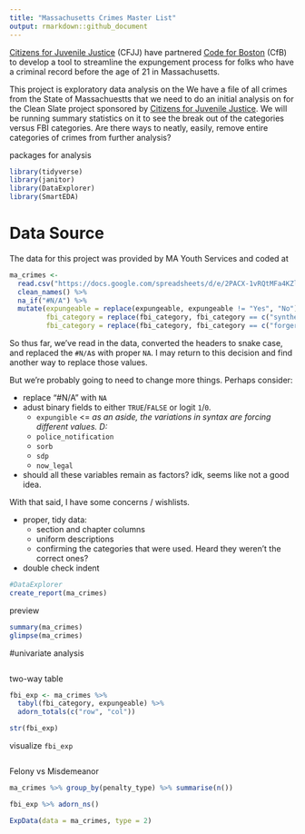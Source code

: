```yaml
---
title: "Massachusetts Crimes Master List"
output: rmarkdown::github_document
---
```


[Citizens for Juvenile Justice](https://www.cfjj.org) (CFJJ) have partnered [Code for Boston](https://www.codeforboston.org) (CfB) to develop a tool to streamline the expungement process for folks who have a criminal record before the age of 21 in Massachusetts.  

This project is exploratory data analysis on the 
We have a file of all crimes from the State of Massachuestts that we need to do an initial analysis on for the Clean Slate project sponsored by [Citizens for Juvenile Justice](https://www.cfjj.org). We will be running summary statistics on it to see the break out of the categories versus FBI categories. Are there ways to neatly, easily, remove entire categories of crimes from further analysis?  

packages for analysis
```r
library(tidyverse)
library(janitor)
library(DataExplorer)
library(SmartEDA)


```

# Data Source  
The data for this project was provided by MA Youth Services and coded at 
```r
ma_crimes <- 
  read.csv("https://docs.google.com/spreadsheets/d/e/2PACX-1vRQtMFa4KZlBlXpklfT9uSE383NaRtN8C5-L1FeSS1sTxX0Ws3Xam6Ahbpuf2BSOzR1Ugc9AZGPRLlu/pub?gid=579055210&single=true&output=csv", stringsAsFactors=FALSE) %>% 
  clean_names() %>% 
  na_if("#N/A") %>% 
  mutate(expungeable = replace(expungeable, expungeable != "Yes", "No"),
         fbi_category = replace(fbi_category, fbi_category == c("synthetic Narcotics – Manufactured Narcotics which can cause true drug addiction (Demerol, Methadones)"), c("Synthetic Narcotics – Manufactured Narcotics which can cause true drug addiction (Demerol, Methadones)")),
         fbi_category = replace(fbi_category, fbi_category == c("forgery and Counterfeiting"), c("Forgery and Counterfeiting")))

```

So thus far, we've read in the data, converted the headers to snake case, and replaced the `#N/A`s with proper `NA`. I may return to this decision and find another way to replace those values.

But we're probably going to need to change more things. Perhaps consider:

 - replace "#N/A" with `NA`  
 - adust binary fields to either `TRUE`/`FALSE` or logit `1`/`0`.
    - `expungible`  <= _as an aside, the variations in syntax are forcing different values. D:_
    - `police_notification`
    - `sorb`
    - `sdp`
    - `now_legal`  
 - should all these variables remain as factors? idk, seems like not a good idea.  
 
 With that said, I have some concerns / wishlists.  
 
  - proper, tidy data:  
    - section and chapter columns   
    - uniform descriptions   
    - confirming the categories that were used. Heard they weren't the correct ones? 
 - double check indent

```r
#DataExplorer
create_report(ma_crimes)

```

preview
```r

summary(ma_crimes)
glimpse(ma_crimes) 

```


#univariate analysis 

```r

```



two-way table
```r
fbi_exp <- ma_crimes %>% 
  tabyl(fbi_category, expungeable) %>% 
  adorn_totals(c("row", "col"))

str(fbi_exp)

```


visualize `fbi_exp`
```r

```

Felony vs Misdemeanor
```r
ma_crimes %>% group_by(penalty_type) %>% summarise(n())

fbi_exp %>% adorn_ns()


```

```r

ExpData(data = ma_crimes, type = 2)

```

